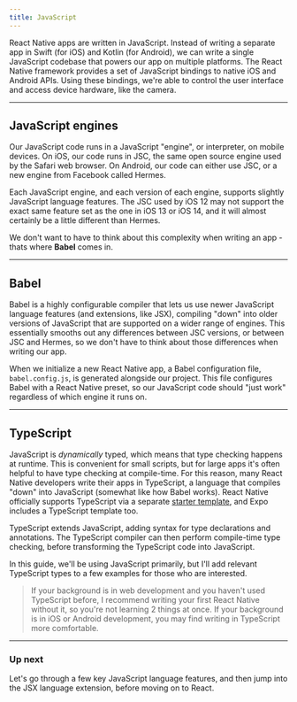 ```yaml
---
title: JavaScript
---
```


React Native apps are written in JavaScript. Instead of writing a separate app in Swift (for iOS) and Kotlin (for Android), we can write a single JavaScript codebase that powers our app on multiple platforms. The React Native framework provides a set of JavaScript bindings to native iOS and Android APIs. Using these bindings, we're able to control the user interface and access device hardware, like the camera.

---

## JavaScript engines

Our JavaScript code runs in a JavaScript "engine", or interpreter, on mobile devices. On iOS, our code runs in JSC, the same open source engine used by the Safari web browser. On Android, our code can either use JSC, or a new engine from Facebook called Hermes.

Each JavaScript engine, and each version of each engine, supports slightly JavaScript language features. The JSC used by iOS 12 may not support the exact same feature set as the one in iOS 13 or iOS 14, and it will almost certainly be a little different than Hermes.

We don't want to have to think about this complexity when writing an app - thats where **Babel** comes in.

---

## Babel

Babel is a highly configurable compiler that lets us use newer JavaScript language features (and extensions, like JSX), compiling "down" into older versions of JavaScript that are supported on a wider range of engines. This essentially smooths out any differences between JSC versions, or between JSC and Hermes, so we don't have to think about those differences when writing our app.

When we initialize a new React Native app, a Babel configuration file, `babel.config.js`, is generated alongside our project. This file configures Babel with a React Native preset, so our JavaScript code should "just work" regardless of which engine it runs on.

---

## TypeScript

JavaScript is _dynamically_ typed, which means that type checking happens at runtime. This is convenient for small scripts, but for large apps it's often helpful to have type checking at compile-time. For this reason, many React Native developers write their apps in TypeScript, a language that compiles "down" into JavaScript (somewhat like how Babel works). React Native officially supports TypeScript via a separate [starter template](https://reactnative.dev/docs/typescript), and Expo includes a TypeScript template too.

TypeScript extends JavaScript, adding syntax for type declarations and annotations. The TypeScript compiler can then perform compile-time type checking, before transforming the TypeScript code into JavaScript.

In this guide, we'll be using JavaScript primarily, but I'll add relevant TypeScript types to a few examples for those who are interested.

> If your background is in web development and you haven't used TypeScript before, I recommend writing your first React Native without it, so you're not learning 2 things at once. If your background is in iOS or Android development, you may find writing in TypeScript more comfortable.

---

### Up next

Let's go through a few key JavaScript language features, and then jump into the JSX language extension, before moving on to React.
